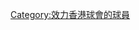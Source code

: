 {{Catnav|頁面分類|...|各國足球|香港足球|效力香港球會的球員}}
{{Catnav|頁面分類|...|香港體育|香港足球|效力香港球會的球員}}

{{catmore|怡和體育會}}

[[Category:效力香港球會的球員|Category:效力香港球會的球員]]